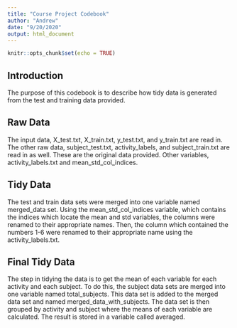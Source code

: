 ---
title: "Course Project Codebook"
author: "Andrew"
date: "9/20/2020"
output: html_document
---

```{r setup, include=FALSE}
knitr::opts_chunk$set(echo = TRUE)
```

## Introduction

The purpose of this codebook is to describe how tidy data is generated from the test and training data provided.

## Raw Data

The input data, X_test.txt, X_train.txt, y_test.txt, and y_train.txt are read in. The other raw data, subject_test.txt, activity_labels, and subject_train.txt are read in as well. These are the original data provided. Other variables, activity_labels.txt and mean_std_col_indices.

## Tidy Data

The test and train data sets were merged into one variable named merged_data set. Using the mean_std_col_indices variable, which contains the indices which locate the mean and std variables, the columns were renamed to their appropriate names. Then, the column which contained the numbers 1-6 were renamed to their appropriate name using the activity_labels.txt.

## Final Tidy Data

The step in tidying the data is to get the mean of each variable for each activity and each subject. To do this, the subject data sets are merged into one variable named total_subjects. This data set is added to the merged data set and named merged_data_with_subjects. The data set is then grouped by activity and subject where the means of each variable are calculated. The result is stored in a variable called averaged.
